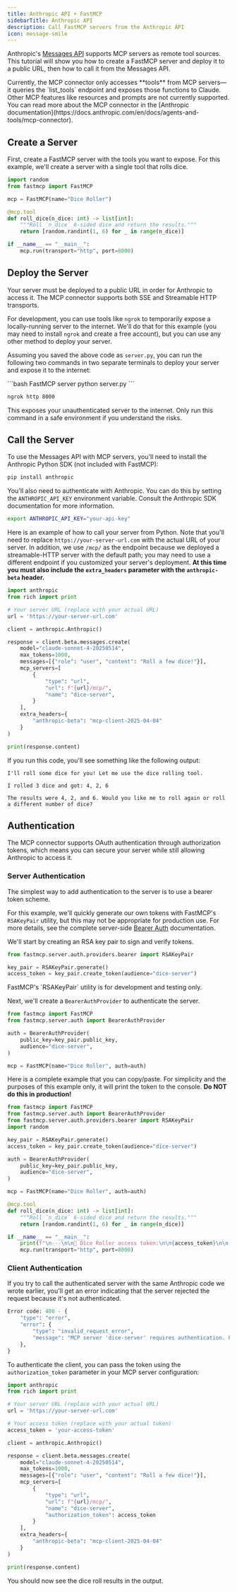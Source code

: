 ```yaml
---
title: Anthropic API + FastMCP
sidebarTitle: Anthropic API
description: Call FastMCP servers from the Anthropic API
icon: message-smile
---
```




Anthropic's [Messages API](https://docs.anthropic.com/en/api/messages) supports MCP servers as remote tool sources. This tutorial will show you how to create a FastMCP server and deploy it to a public URL, then how to call it from the Messages API.

<Tip>
Currently, the MCP connector only accesses **tools** from MCP servers—it queries the `list_tools` endpoint and exposes those functions to Claude. Other MCP features like resources and prompts are not currently supported. You can read more about the MCP connector in the [Anthropic documentation](https://docs.anthropic.com/en/docs/agents-and-tools/mcp-connector).
</Tip>

## Create a Server

First, create a FastMCP server with the tools you want to expose. For this example, we'll create a server with a single tool that rolls dice.

```python server.py
import random
from fastmcp import FastMCP

mcp = FastMCP(name="Dice Roller")

@mcp.tool
def roll_dice(n_dice: int) -> list[int]:
    """Roll `n_dice` 6-sided dice and return the results."""
    return [random.randint(1, 6) for _ in range(n_dice)]

if __name__ == "__main__":
    mcp.run(transport="http", port=8000)
```

## Deploy the Server

Your server must be deployed to a public URL in order for Anthropic to access it. The MCP connector supports both SSE and Streamable HTTP transports.

For development, you can use tools like `ngrok` to temporarily expose a locally-running server to the internet. We'll do that for this example (you may need to install `ngrok` and create a free account), but you can use any other method to deploy your server.

Assuming you saved the above code as `server.py`, you can run the following two commands in two separate terminals to deploy your server and expose it to the internet:

<CodeGroup>
```bash FastMCP server
python server.py
```

```bash ngrok
ngrok http 8000
```
</CodeGroup>

<Warning>
This exposes your unauthenticated server to the internet. Only run this command in a safe environment if you understand the risks.
</Warning>

## Call the Server

To use the Messages API with MCP servers, you'll need to install the Anthropic Python SDK (not included with FastMCP):

```bash
pip install anthropic
```

You'll also need to authenticate with Anthropic. You can do this by setting the `ANTHROPIC_API_KEY` environment variable. Consult the Anthropic SDK documentation for more information.

```bash
export ANTHROPIC_API_KEY="your-api-key"
```

Here is an example of how to call your server from Python. Note that you'll need to replace `https://your-server-url.com` with the actual URL of your server. In addition, we use `/mcp/` as the endpoint because we deployed a streamable-HTTP server with the default path; you may need to use a different endpoint if you customized your server's deployment. **At this time you must also include the `extra_headers` parameter with the `anthropic-beta` header.**

```python {5, 13-22}
import anthropic
from rich import print

# Your server URL (replace with your actual URL)
url = 'https://your-server-url.com'

client = anthropic.Anthropic()

response = client.beta.messages.create(
    model="claude-sonnet-4-20250514",
    max_tokens=1000,
    messages=[{"role": "user", "content": "Roll a few dice!"}],
    mcp_servers=[
        {
            "type": "url",
            "url": f"{url}/mcp/",
            "name": "dice-server",
        }
    ],
    extra_headers={
        "anthropic-beta": "mcp-client-2025-04-04"
    }
)

print(response.content)
```

If you run this code, you'll see something like the following output:

```text
I'll roll some dice for you! Let me use the dice rolling tool.

I rolled 3 dice and got: 4, 2, 6

The results were 4, 2, and 6. Would you like me to roll again or roll a different number of dice?
```


## Authentication

<VersionBadge version="2.6.0" />

The MCP connector supports OAuth authentication through authorization tokens, which means you can secure your server while still allowing Anthropic to access it.

### Server Authentication

The simplest way to add authentication to the server is to use a bearer token scheme. 

For this example, we'll quickly generate our own tokens with FastMCP's `RSAKeyPair` utility, but this may not be appropriate for production use. For more details, see the complete server-side [Bearer Auth](/servers/auth/bearer) documentation. 

We'll start by creating an RSA key pair to sign and verify tokens.

```python
from fastmcp.server.auth.providers.bearer import RSAKeyPair

key_pair = RSAKeyPair.generate()
access_token = key_pair.create_token(audience="dice-server")
```

<Warning>
FastMCP's `RSAKeyPair` utility is for development and testing only.
</Warning> 

Next, we'll create a `BearerAuthProvider` to authenticate the server. 

```python
from fastmcp import FastMCP
from fastmcp.server.auth import BearerAuthProvider

auth = BearerAuthProvider(
    public_key=key_pair.public_key,
    audience="dice-server",
)

mcp = FastMCP(name="Dice Roller", auth=auth)
```

Here is a complete example that you can copy/paste. For simplicity and the purposes of this example only, it will print the token to the console. **Do NOT do this in production!**

```python server.py [expandable]
from fastmcp import FastMCP
from fastmcp.server.auth import BearerAuthProvider
from fastmcp.server.auth.providers.bearer import RSAKeyPair
import random

key_pair = RSAKeyPair.generate()
access_token = key_pair.create_token(audience="dice-server")

auth = BearerAuthProvider(
    public_key=key_pair.public_key,
    audience="dice-server",
)

mcp = FastMCP(name="Dice Roller", auth=auth)

@mcp.tool
def roll_dice(n_dice: int) -> list[int]:
    """Roll `n_dice` 6-sided dice and return the results."""
    return [random.randint(1, 6) for _ in range(n_dice)]

if __name__ == "__main__":
    print(f"\n---\n\n🔑 Dice Roller access token:\n\n{access_token}\n\n---\n")
    mcp.run(transport="http", port=8000)
```

### Client Authentication

If you try to call the authenticated server with the same Anthropic code we wrote earlier, you'll get an error indicating that the server rejected the request because it's not authenticated.

```python
Error code: 400 - {
    "type": "error", 
    "error": {
        "type": "invalid_request_error", 
        "message": "MCP server 'dice-server' requires authentication. Please provide an authorization_token.",
    },
}
```

To authenticate the client, you can pass the token using the `authorization_token` parameter in your MCP server configuration:

```python {8, 21}
import anthropic
from rich import print

# Your server URL (replace with your actual URL)
url = 'https://your-server-url.com'

# Your access token (replace with your actual token)
access_token = 'your-access-token'

client = anthropic.Anthropic()

response = client.beta.messages.create(
    model="claude-sonnet-4-20250514",
    max_tokens=1000,
    messages=[{"role": "user", "content": "Roll a few dice!"}],
    mcp_servers=[
        {
            "type": "url",
            "url": f"{url}/mcp/",
            "name": "dice-server",
            "authorization_token": access_token
        }
    ],
    extra_headers={
        "anthropic-beta": "mcp-client-2025-04-04"
    }
)

print(response.content)
```

You should now see the dice roll results in the output.
